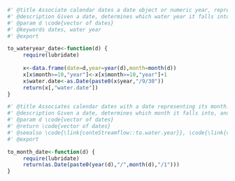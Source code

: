 
```r
#' @title Associate calendar dates a date object or numeric year, representing its water year.
#' @description Given a date, determines which water year it falls into, and assigns it a date corresponding to the last calendar day of the water year
#' @param d \code{vector of dates}  
#' @keywords dates, water year
#' @export

to_wateryear_date<-function(d) {
     require(lubridate)
     
     x<-data.frame(date=d,year=year(d),month=month(d))
     x[x$month>=10,"year"]<-x[x$month>=10,"year"]+1
     x$water.date<-as.Date(paste0(x$year,"/9/30"))
     return(x[,"water.date"])
}
```

```r
#' @title Associates calendar dates with a date representing its month.
#' @description Given a date, determines which month it falls into, and assigns the date corresponding to the first calendar day of the month. 
#' @param d \code{vector of dates}
#' @return \code{vector of dates}
#' @seealso \code{\link{conteStreamflow::to.water.year}}, \code{\link{conteStreamflow::to.season}}
#' @export

to_month_date<-function(d) {
     require(lubridate)
     return(as.Date(paste0(year(d),"/",month(d),"/1")))
}

```
